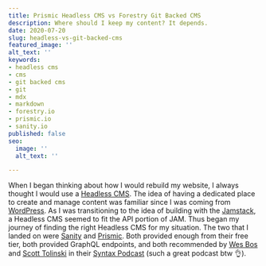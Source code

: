 ```yaml
---
title: Prismic Headless CMS vs Forestry Git Backed CMS
description: Where should I keep my content? It depends.
date: 2020-07-20
slug: headless-vs-git-backed-cms
featured_image: ''
alt_text: ''
keywords:
- headless cms
- cms
- git backed cms
- git
- mdx
- markdown
- forestry.io
- prismic.io
- sanity.io
published: false
seo:
  image: ''
  alt_text: ''

---
```

When I began thinking about how I would rebuild my website, I always thought I would use a [Headless CMS](https://headlesscms.org/about). The idea of having a dedicated place to create and manage content was familiar since I was coming from [WordPress](https://wordpress.org/). As I was transitioning to the idea of building with the [Jamstack](https://jamstack.org/), a Headless CMS seemed to fit the API portion of JAM. Thus began my journey of finding the right Headless CMS for my situation. The two that I landed on were [Sanity](https://www.sanity.io/) and [Prismic](https://prismic.io/). Both provided enough from their free tier, both provided GraphQL endpoints, and both recommended by [Wes Bos](https://twitter.com/wesbos) and [Scott Tolinski](https://twitter.com/stolinski) in their [Syntax Podcast](https://syntax.fm/) (such a great podcast btw 👌).